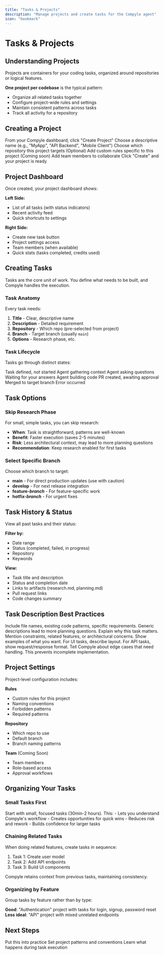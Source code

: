 ```yaml
---
title: "Tasks & Projects"
description: "Manage projects and create tasks for the Compyle agent"
icon: "bookmark"
---
```


# Tasks & Projects

## Understanding Projects

Projects are containers for your coding tasks, organized around repositories or logical features.

**One project per codebase** is the typical pattern:
- Organize all related tasks together
- Configure project-wide rules and settings
- Maintain consistent patterns across tasks
- Track all activity for a repository

## Creating a Project

<Steps>
  <Step title="Go to Dashboard">
    From your Compyle dashboard, click "Create Project"
  </Step>
  <Step title="Name Your Project">
    Choose a descriptive name (e.g., "MyApp", "API Backend", "Mobile Client")
  </Step>
  <Step title="Select Repository">
    Choose which repository this project targets
  </Step>
  <Step title="Configure Project Rules">
    (Optional) Add custom rules specific to this project
  </Step>
  <Step title="Invite Team">
    (Coming soon) Add team members to collaborate
  </Step>
  <Step title="Save Project">
    Click "Create" and your project is ready
  </Step>
</Steps>

## Project Dashboard

Once created, your project dashboard shows:

**Left Side:**
- List of all tasks (with status indicators)
- Recent activity feed
- Quick shortcuts to settings

**Right Side:**
- Create new task button
- Project settings access
- Team members (when available)
- Quick stats (tasks completed, credits used)

## Creating Tasks

Tasks are the core unit of work. You define what needs to be built, and Compyle handles the execution.

### Task Anatomy

Every task needs:

1. **Title** - Clear, descriptive name
2. **Description** - Detailed requirement
3. **Repository** - Which repo (pre-selected from project)
4. **Branch** - Target branch (usually `main`)
5. **Options** - Research phase, etc.

### Task Lifecycle

Tasks go through distinct states:

<CardGroup cols={2}>
  <Card title="Created" icon="plus">
    Task defined, not started
  </Card>
  <Card title="Researching" icon="search">
    Agent gathering context
  </Card>
  <Card title="Planning" icon="message-square">
    Agent asking questions
  </Card>
  <Card title="Awaiting Response" icon="clock">
    Waiting for your answers
  </Card>
  <Card title="Implementing" icon="code">
    Agent building code
  </Card>
  <Card title="In Review" icon="eye">
    PR created, awaiting approval
  </Card>
  <Card title="Completed" icon="check">
    Merged to target branch
  </Card>
  <Card title="Failed" icon="x">
    Error occurred
  </Card>
</CardGroup>

## Task Options

### Skip Research Phase

For small, simple tasks, you can skip research:

- **When**: Task is straightforward, patterns are well-known
- **Benefit**: Faster execution (saves 2-5 minutes)
- **Risk**: Less architectural context, may lead to more planning questions
- **Recommendation**: Keep research enabled for first tasks

### Select Specific Branch

Choose which branch to target:

- **main** - For direct production updates (use with caution)
- **develop** - For next release integration
- **feature-*branch*** - For feature-specific work
- **hotfix-*branch*** - For urgent fixes

## Task History & Status

View all past tasks and their status:

**Filter by:**
- Date range
- Status (completed, failed, in progress)
- Repository
- Keywords

**View:**
- Task title and description
- Status and completion date
- Links to artifacts (research.md, planning.md)
- Pull request links
- Code changes summary

## Task Description Best Practices

<Tip title="Be Specific">
  Include file names, existing code patterns, specific requirements. Generic descriptions lead to more planning questions.
</Tip>

<Tip title="Provide Context">
  Explain why this task matters. Mention constraints, related features, or architectural concerns.
</Tip>

<Tip title="Include Examples">
  Show examples of what you want. For UI tasks, describe layout. For API tasks, show request/response format.
</Tip>

<Tip title="Mention Edge Cases">
  Tell Compyle about edge cases that need handling. This prevents incomplete implementation.
</Tip>

## Project Settings

Project-level configuration includes:

**Rules**
- Custom rules for this project
- Naming conventions
- Forbidden patterns
- Required patterns

**Repository**
- Which repo to use
- Default branch
- Branch naming patterns

**Team** (Coming Soon)
- Team members
- Role-based access
- Approval workflows

## Organizing Your Tasks

### Small Tasks First

<Tip>
  Start with small, focused tasks (30min-2 hours). This:
  - Lets you understand Compyle's workflow
  - Creates opportunities for quick wins
  - Reduces risk and rework
  - Builds confidence for larger tasks
</Tip>

### Chaining Related Tasks

<Tip>
  When doing related features, create tasks in sequence:

  1. Task 1: Create user model
  2. Task 2: Add API endpoints
  3. Task 3: Build UI components

  Compyle retains context from previous tasks, maintaining consistency.
</Tip>

### Organizing by Feature

Group tasks by feature rather than by type:

**Good**: "Authentication" project with tasks for login, signup, password reset
**Less ideal**: "API" project with mixed unrelated endpoints

## Next Steps

<CardGroup cols={2}>
  <Card title="Create Your First Task" href="../getting-started/first-task" icon="lightning-bolt">
    Put this into practice
  </Card>
  <Card title="Learn Custom Rules" href="./custom-rules" icon="shield">
    Set project patterns and conventions
  </Card>
  <Card title="Understand Agent Workflow" href="../getting-started/agent-workflow-intro" icon="gitflow">
    Learn what happens during task execution
  </Card>
</CardGroup>
